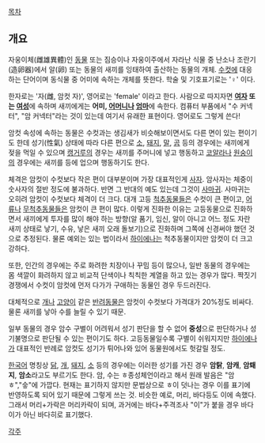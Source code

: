[[목차]]

== 개요 ==
자웅이체(雌雄異體)인 [[동물]] 또는 짐승이나 자웅이주에서 자라난 식물 중 난소나 조란기(造卵器)에서 알(卵) 또는 동물의 새끼를 잉태하여 출산하는 동물의 개체. [[수컷]]에 대응하는 단어이며 동식물 중 어미에 속하는 개체를 뜻한다. 학술 및 기호표기로는 '♀' 이다.

한자로는 '자(雌, 암컷 자)', 영어로는 'female' 이라고 한다. 사람으로 따지자면 '''[[여자]] 또는 [[여성]]'''에 속하며 새끼에게는 '''어미, [[어머니]]나 [[엄마]]'''에 속한다. 컴퓨터 부품에서 "수 커넥터", "암 커넥터"라는 것이 있는데 여기서 유래한 표현이다. 영어로도 그렇게 쓴다!

암컷 속성에 속하는 동물은 수컷과는 생김새가 비슷해보이면서도 다른 면이 있는 편이기도 한데 성기(性氣) 상태에 따라 다른 편으로 [[소]], [[돼지]], [[말]], [[곰]] 등의 경우에는 새끼에게 젖을 먹일 수 있으며 [[캥거루]]의 경우는 새끼를 주머니에 넣고 행동하고 [[코알라]]나 [[원숭이]]의 경우에는 새끼를 등에 업으며 행동하기도 한다. 

체격은 암컷이 수컷보다 작은 편이 대부분이며 가장 대표적인게 [[사자]]. 암사자는 체중이 숫사자의 절반 정도에 불과하다. 반면 그 반대의 예도 있는데 그것이 [[사마귀]]. 사마귀는 오히려 암컷이 수컷보다 체격이 더 크다. 대개 고등 [[척추동물]]들은 수컷이 큰 편이고, [[어류]]나 [[무척추동물]]들은 암컷이 큰 편이 많다. 이렇게 진화한 이유는 고등동물으로 진화하면서 새끼에게 투자를 많이 해야 하는 방향(알 품기, 임신, 알이 아니고 어느 정도 자란 새끼 상태로 낳기, 수유, 낳은 새끼 오래 돌보기)으로 진화하며 그쪽에 신경써야 했던 것으로 추정된다. 물론 예외는 있는 법이라서 [[하이에나]]는 척추동물이지만 암컷이 더 크고 강하다.

또한, 인간의 경우에는 주로 화려한 치장이나 꾸밈 등이 많으나, 일반 동물의 경우에는 몸 색깔이 화려하지 않고 비교적 단색이나 칙칙한 계열을 하고 있는 경우가 많다. 짝짓기 경쟁에서 수컷이 암컷에 먼저 다가가 구애하는 동물인 경우 두드러진다.

대체적으로 [[개]]나 [[고양이]] 같은 [[반려동물]]은 암컷이 수컷보다 가격대가 20%정도 비싸다. 물론 새끼를 낳아 수를 늘릴 수 있기 때문.

일부 동물의 경우 암수 구별이 어려워서 성기 판단을 할 수 없어 '''중성'''으로 판단하거나 성기불명으로 판단될 수 있는 편이기도 하다. 고등동물일수록 구별이 쉬워지지만 [[하이에나]]가 대표적인 반례로 암컷도 성기가 튀어나와 있어 동물원에서도 헛갈릴 정도.

[[한국어]] 명칭상 [[닭]], [[개]], [[돼지]], [[소]] 등의 경우에는 이러한 성기를 가진 경우 '''암탉''', '''암캐''', '''암퇘지''', '''암소'''라고도 부르기도 한다. 암, 수는 ㅎ종성체언이라고 해서 원래 발음은 "암ㅎ","숳"에 가깝다. 현재는 표기하지 않지만 문법상으로 ㅎ이 덧나는 경우 이를 표기에 반영하도록 되어 있기 때문에 그렇게 쓰는 것. 비슷한 예로, 머리, 바다등도 이에 속했다. 그래서 머리+가락은 머리카락이 되며, 과거에는 바다+주격조사 "이"가 붙을 경우 바다이가 아닌 바다히로 표기했다.

[[각주]]

